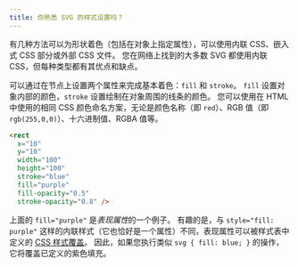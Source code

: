 ```yaml
---
title: 你熟悉 SVG 的样式设置吗？
---
```


有几种方法可以为形状着色（包括在对象上指定属性），可以使用内联 CSS、嵌入式 CSS 部分或外部 CSS 文件。 您在网络上找到的大多数 SVG 都使用内联 CSS，但每种类型都有其优点和缺点。

可以通过在节点上设置两个属性来完成基本着色：`fill` 和 `stroke`。 `fill` 设置对象内部的颜色，`stroke` 设置绘制在对象周围的线条的颜色。 您可以使用在 HTML 中使用的相同 CSS 颜色命名方案，无论是颜色名称（即 `red`）、RGB 值（即 `rgb(255,0,0)`）、十六进制值、RGBA 值等。

```html
<rect
  x="10"
  y="10"
  width="100"
  height="100"
  stroke="blue"
  fill="purple"
  fill-opacity="0.5"
  stroke-opacity="0.8" />
```

上面的 `fill="purple"` 是*表现属性*的一个例子。 有趣的是，与 `style="fill: purple"` 这样的内联样式（它也恰好是一个属性）不同，表现属性可以被样式表中定义的 [CSS 样式覆盖](https://css-tricks.com/presentation-attributes-vs-inline-styles/)。 因此，如果您执行类似 `svg { fill: blue; }` 的操作，它将覆盖已定义的紫色填充。
